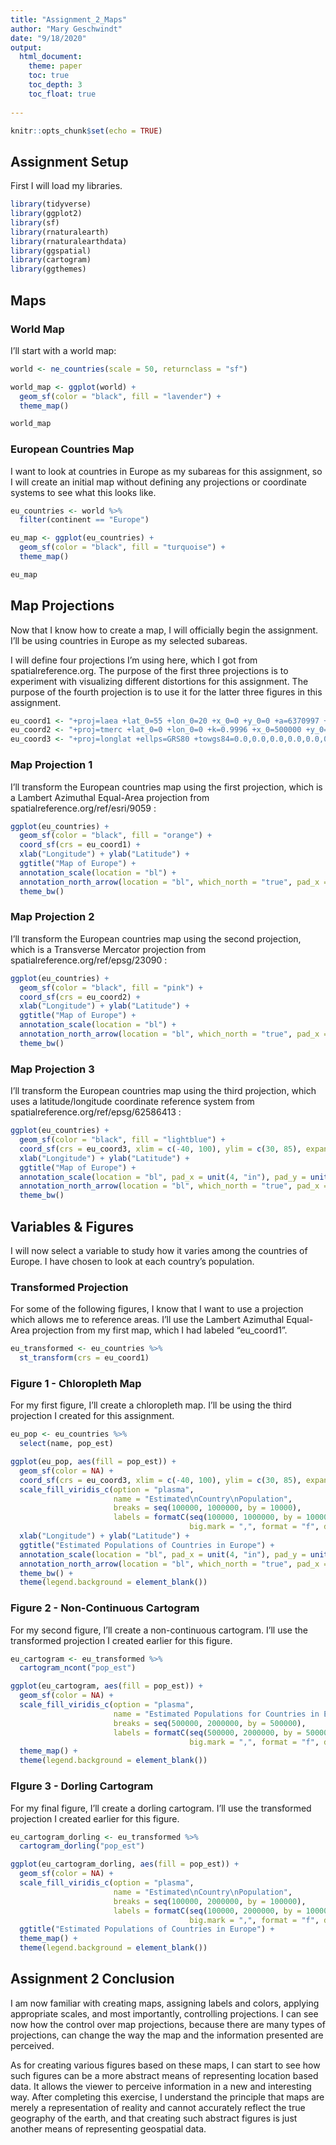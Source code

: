 ```yaml
---
title: "Assignment_2_Maps"
author: "Mary Geschwindt"
date: "9/18/2020"
output:
  html_document:
    theme: paper
    toc: true
    toc_depth: 3
    toc_float: true
    
---
```


```r
knitr::opts_chunk$set(echo = TRUE)
```

## Assignment Setup

First I will load my libraries.

```r
library(tidyverse)
library(ggplot2)
library(sf)
library(rnaturalearth)
library(rnaturalearthdata)
library(ggspatial)
library(cartogram)
library(ggthemes)
```

## Maps

### World Map

I'll start with a world map:

```r
world <- ne_countries(scale = 50, returnclass = "sf")

world_map <- ggplot(world) +
  geom_sf(color = "black", fill = "lavender") +
  theme_map()

world_map
```


### European Countries Map

I want to look at countries in Europe as my subareas for this assignment, so I will create an initial map without defining any projections or coordinate systems to see what this looks like.

```r
eu_countries <- world %>%
  filter(continent == "Europe")

eu_map <- ggplot(eu_countries) +
  geom_sf(color = "black", fill = "turquoise") +
  theme_map()

eu_map
```

## Map Projections

Now that I know how to create a map, I will officially begin the assignment. I'll be using countries in Europe as my selected subareas.

I will define four projections I'm using here, which I got from spatialreference.org. The purpose of the first three projections is to experiment with visualizing different distortions for this assignment. The purpose of the fourth projection is to use it for the latter three figures in this assignment.

```r
eu_coord1 <- "+proj=laea +lat_0=55 +lon_0=20 +x_0=0 +y_0=0 +a=6370997 +b=6370997 +units=m +no_defs"
eu_coord2 <- "+proj=tmerc +lat_0=0 +lon_0=0 +k=0.9996 +x_0=500000 +y_0=0 +ellps=intl +units=m +no_defs"
eu_coord3 <- "+proj=longlat +ellps=GRS80 +towgs84=0.0,0.0,0.0,0.0,0.0,0.0,0.0 +no_defs"
```


### Map Projection 1

I'll transform the European countries map using the first projection, which is a Lambert Azimuthal Equal-Area projection from spatialreference.org/ref/esri/9059 :

```r
ggplot(eu_countries) +
  geom_sf(color = "black", fill = "orange") +
  coord_sf(crs = eu_coord1) +
  xlab("Longitude") + ylab("Latitude") +
  ggtitle("Map of Europe") +
  annotation_scale(location = "bl") +
  annotation_north_arrow(location = "bl", which_north = "true", pad_x = unit(0.25, "in"), pad_y = unit(0.25, "in"), style = north_arrow_fancy_orienteering) +
  theme_bw()
```


### Map Projection 2

I'll transform the European countries map using the second projection, which is a Transverse Mercator projection from spatialreference.org/ref/epsg/23090 :

```r
ggplot(eu_countries) +
  geom_sf(color = "black", fill = "pink") +
  coord_sf(crs = eu_coord2) +
  xlab("Longitude") + ylab("Latitude") +
  ggtitle("Map of Europe") +
  annotation_scale(location = "bl") +
  annotation_north_arrow(location = "bl", which_north = "true", pad_x = unit(0.25, "in"), pad_y = unit(0.25, "in"), style = north_arrow_fancy_orienteering) +
  theme_bw()
```


### Map Projection 3

I'll transform the European countries map using the third projection, which uses a latitude/longitude coordinate reference system from spatialreference.org/ref/epsg/62586413 :

```r
ggplot(eu_countries) +
  geom_sf(color = "black", fill = "lightblue") +
  coord_sf(crs = eu_coord3, xlim = c(-40, 100), ylim = c(30, 85), expand = FALSE) +
  xlab("Longitude") + ylab("Latitude") +
  ggtitle("Map of Europe") +
  annotation_scale(location = "bl", pad_x = unit(4, "in"), pad_y = unit(0.25, "in")) +
  annotation_north_arrow(location = "bl", which_north = "true", pad_x = unit(4.25, "in"), pad_y = unit(0.5, "in"), style = north_arrow_fancy_orienteering) +
  theme_bw()
```


## Variables & Figures

I will now select a variable to study how it varies among the countries of Europe. I have chosen to look at each country's population.

### Transformed Projection

For some of the following figures, I know that I want to use a projection which allows me to reference areas. I'll use the Lambert Azimuthal Equal-Area projection from my first map, which I had labeled "eu_coord1".

```r
eu_transformed <- eu_countries %>%
  st_transform(crs = eu_coord1)
```


### Figure 1 - Chloropleth Map

For my first figure, I'll create a chloropleth map. I'll be using the third projection I created for this assignment.

```r
eu_pop <- eu_countries %>%
  select(name, pop_est)

ggplot(eu_pop, aes(fill = pop_est)) +
  geom_sf(color = NA) +
  coord_sf(crs = eu_coord3, xlim = c(-40, 100), ylim = c(30, 85), expand = FALSE) +
  scale_fill_viridis_c(option = "plasma",
                       name = "Estimated\nCountry\nPopulation",
                       breaks = seq(100000, 1000000, by = 10000),
                       labels = formatC(seq(100000, 1000000, by = 10000),
                                        big.mark = ",", format = "f", digits = 0)) +
  xlab("Longitude") + ylab("Latitude") +
  ggtitle("Estimated Populations of Countries in Europe") +
  annotation_scale(location = "bl", pad_x = unit(4, "in"), pad_y = unit(0.25, "in")) +
  annotation_north_arrow(location = "bl", which_north = "true", pad_x = unit(4.25, "in"), pad_y = unit(0.5, "in"), style = north_arrow_fancy_orienteering) +
  theme_bw() +
  theme(legend.background = element_blank())
```


### Figure 2 - Non-Continuous Cartogram

For my second figure, I'll create a non-continuous cartogram. I'll use the transformed projection I created earlier for this figure.

```r
eu_cartogram <- eu_transformed %>%
  cartogram_ncont("pop_est")

ggplot(eu_cartogram, aes(fill = pop_est)) +
  geom_sf(color = NA) +
  scale_fill_viridis_c(option = "plasma",
                       name = "Estimated Populations for Countries in Europe",
                       breaks = seq(500000, 2000000, by = 500000),
                       labels = formatC(seq(500000, 2000000, by = 500000),
                                        big.mark = ",", format = "f", digits = 0)) +
  theme_map() +
  theme(legend.background = element_blank())
```



### FIgure 3 - Dorling Cartogram

For my final figure, I'll create a dorling cartogram. I'll use the transformed projection I created earlier for this figure.

```r
eu_cartogram_dorling <- eu_transformed %>%
  cartogram_dorling("pop_est")

ggplot(eu_cartogram_dorling, aes(fill = pop_est)) +
  geom_sf(color = NA) +
  scale_fill_viridis_c(option = "plasma",
                       name = "Estimated\nCountry\nPopulation",
                       breaks = seq(100000, 2000000, by = 100000),
                       labels = formatC(seq(100000, 2000000, by = 100000),
                                        big.mark = ",", format = "f", digits = 0)) +
  ggtitle("Estimated Populations of Countries in Europe") +
  theme_map() +
  theme(legend.background = element_blank())
```


## Assignment 2 Conclusion

I am now familiar with creating maps, assigning labels and colors, applying appropriate scales, and most importantly, controlling projections. I can see now how the control over map projections, because there are many types of projections, can change the way the map and the information presented are perceived.

As for creating various figures based on these maps, I can start to see how such figures can be a more abstract means of representing location based data. It allows the viewer to perceive information in a new and interesting way. After completing this exercise, I understand the principle that maps are merely a representation of reality and cannot accurately reflect the true geography of the earth, and that creating such abstract figures is just another means of representing geospatial data.
